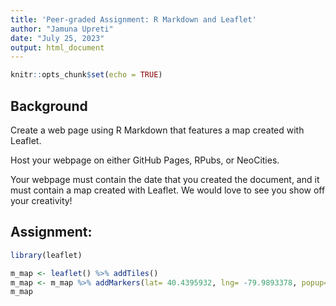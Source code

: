 ---
title: 'Peer-graded Assignment: R Markdown and Leaflet'
author: "Jamuna Upreti"
date: "July 25, 2023"
output: html_document
---

```{r setup, include=FALSE}
knitr::opts_chunk$set(echo = TRUE)
```

## Background
Create a web page using R Markdown that features a map created with Leaflet.

Host your webpage on either GitHub Pages, RPubs, or NeoCities.

Your webpage must contain the date that you created the document, and it must contain a map created with Leaflet. We would love to see you show off your creativity!

## Assignment:

```{r}
library(leaflet)
```

```{r}
m_map <- leaflet() %>% addTiles()   
m_map <- m_map %>% addMarkers(lat= 40.4395932, lng= -79.9893378, popup="Piitsburgh Penguins play here")
m_map  
```